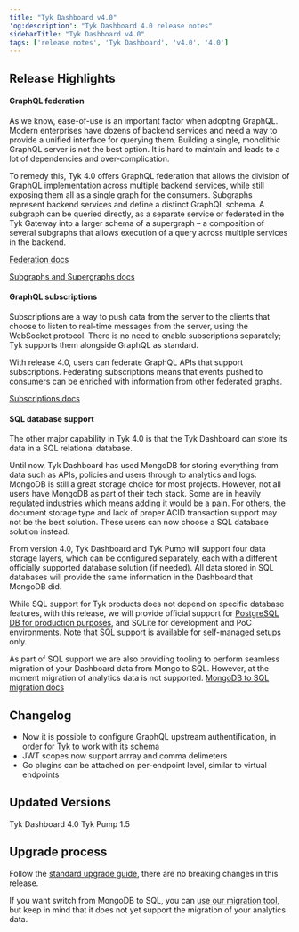 ```yaml
---
title: "Tyk Dashboard v4.0"
'og:description': "Tyk Dashboard 4.0 release notes"
sidebarTitle: "Tyk Dashboard v4.0"
tags: ['release notes', 'Tyk Dashboard', 'v4.0', '4.0']
---
```


## Release Highlights

#### GraphQL federation

As we know, ease-of-use is an important factor when adopting GraphQL. Modern enterprises have dozens of backend services and need a way to provide a unified interface for querying them. Building a single, monolithic GraphQL server is not the best option. It is hard to maintain and leads to a lot of dependencies and over-complication.

To remedy this, Tyk 4.0 offers GraphQL federation that allows the division of GraphQL implementation across multiple backend services, while still exposing them all as a single graph for the consumers. Subgraphs represent backend services and define a distinct GraphQL schema. A subgraph can be queried directly, as a separate service or federated in the Tyk Gateway into a larger schema of a supergraph – a composition of several subgraphs that allows execution of a query across multiple services in the backend.

[Federation docs](/5.5/content/getting-started/key-concepts/graphql-federation.md)

[Subgraphs and Supergraphs docs](/5.5/content/getting-started/key-concepts/graphql-federation.md#subgraphs-and-supergraphs)

#### GraphQL subscriptions

Subscriptions are a way to push data from the server to the clients that choose to listen to real-time messages from the server, using the WebSocket protocol. There is no need to enable subscriptions separately; Tyk supports them alongside GraphQL as standard.

With release 4.0, users can federate GraphQL APIs that support subscriptions. Federating subscriptions means that events pushed to consumers can be enriched with information from other federated graphs.

[Subscriptions docs](/5.5/content/getting-started/key-concepts/graphql-subscriptions.md)

#### SQL database support
The other major capability in Tyk 4.0 is that the Tyk Dashboard can store its data in a SQL  relational database. 

Until now, Tyk Dashboard has used MongoDB for storing everything from data such as APIs, policies and users through to analytics and logs. MongoDB is still a great storage choice for most projects. However, not all users have MongoDB as part of their tech stack. Some are in heavily regulated industries which means adding it would be a pain. For others, the document storage type and lack of proper ACID transaction support may not be the best solution. These users can now choose a SQL database solution instead. 

From version 4.0, Tyk Dashboard and Tyk Pump will support four data storage layers, which can be configured separately, each with a different officially supported database solution (if needed). All data stored in SQL databases will provide the same information in the Dashboard that MongoDB did.

While SQL support for Tyk products does not depend on specific database features, with this release, we will provide official support for [PostgreSQL DB for production purposes](/5.5/content/planning-for-production/database-settings.md), and SQLite for development and PoC environments. Note that SQL support is available for self-managed setups only.

As part of SQL support we are also providing tooling to perform seamless migration of your Dashboard data from Mongo to SQL. However, at the moment migration of analytics data is not supported.
[MongoDB to SQL migration docs](/5.5/content/planning-for-production/database-settings/postgresql.md#migrating-from-an-existing-mongodb-instance)

## Changelog
- Now it is possible to configure GraphQL upstream authentification, in order for Tyk to work with its schema
- JWT scopes now support arrray and comma delimeters
- Go plugins can be attached on per-endpoint level, similar to virtual endpoints

## Updated Versions
Tyk Dashboard 4.0
Tyk Pump 1.5

## Upgrade process

Follow the [standard upgrade guide](/5.5/content/upgrading-tyk.md), there are no breaking changes in this release.

If you want switch from MongoDB to SQL, you can [use our migration tool](/5.5/content/planning-for-production/database-settings/postgresql.md#migrating-from-an-existing-mongodb-instance), but keep in mind that it does not yet support the migration of your analytics data.
 
